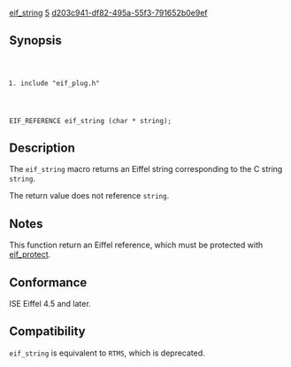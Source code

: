[[Property:title|eif_string]]
[[Property:weight|5]]
[[Property:uuid|d203c941-df82-495a-55f3-791652b0e9ef]]
==Synopsis==

<code lang="text">
#include "eif_plug.h"

EIF_REFERENCE eif_string (char * string);
</code>

==Description==

The <code lang="text">eif_string</code> macro returns an Eiffel string corresponding to the C string <code lang="text">string</code>.

The return value does not reference <code lang="text">string</code>. 

==Notes==

This function return an Eiffel reference, which must be protected with [[eif_protect]]. 

==Conformance==

ISE Eiffel 4.5 and later. 

==Compatibility==

<code lang="text">eif_string</code> is equivalent to <code lang="text">RTMS</code>, which is deprecated. 


{{SeeAlso| <br/>
[[eif_protect]]<br/>
[[eif_create]] }}


